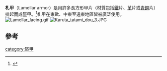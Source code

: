 {{expand|time=2015-10-16T18:48:51+00:00}}
'''札甲'''（Lamellar armor）是用許多長方形甲片（材質包括[[鐵|鐵]]片、[[革|革]]片或[[青銅|青銅]]片）排起而成盔甲。<ref>{{Cite web |url=http://detyre.tripod.com/Articles/lamellar1.html |title=ON THE CONSTRUCTION AND USE OF LAMELLAR ARMOR IN THE CURRENT MIDDLE AGES |access-date=2015-10-16 |archive-date=2021-01-26 |archive-url=https://web.archive.org/web/20210126073557/https://detyre.tripod.com/Articles/lamellar1.html |dead-url=no }}</ref>札甲在東歐、中東至遠東地區皆被廣泛使用。
[[File:Lamellar_lacing.gif|thumb]]
[[File:Karuta_tatami_dou_3.JPG|thumb]]

==參考==
{{reflist}}
{{盔甲类型}}
[[category:盔甲|category:盔甲]]